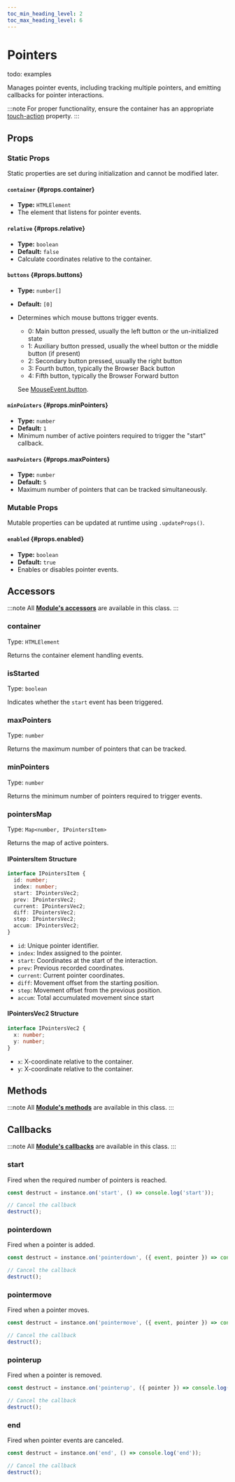 ```yaml
---
toc_min_heading_level: 2
toc_max_heading_level: 6
---
```


# Pointers

todo: examples

Manages pointer events, including tracking multiple pointers, and emitting callbacks for pointer interactions.

:::note
For proper functionality, ensure the container has an appropriate [touch-action](https://developer.mozilla.org/en-US/docs/Web/CSS/touch-action) property.
:::



## Props

### Static Props

Static properties are set during initialization and cannot be modified later.

#### `container` {#props.container}
- **Type:** `HTMLElement`  
- The element that listens for pointer events.

#### `relative` {#props.relative}
- **Type:** `boolean`  
- **Default:** `false`  
- Calculate coordinates relative to the container.

#### `buttons` {#props.buttons}
- **Type:** `number[]`  
- **Default:** `[0]`  
- Determines which mouse buttons trigger events.
  - 0: Main button pressed, usually the left button or the un-initialized state
  - 1: Auxiliary button pressed, usually the wheel button or the middle button (if present)
  - 2: Secondary button pressed, usually the right button
  - 3: Fourth button, typically the Browser Back button
  - 4: Fifth button, typically the Browser Forward button

  See [MouseEvent.button](https://developer.mozilla.org/en-US/docs/Web/API/MouseEvent/button).

#### `minPointers` {#props.minPointers}
- **Type:** `number`  
- **Default:** `1`  
- Minimum number of active pointers required to trigger the "start" callback.

#### `maxPointers` {#props.maxPointers}
- **Type:** `number`  
- **Default:** `5`  
- Maximum number of pointers that can be tracked simultaneously.

### Mutable Props

Mutable properties can be updated at runtime using `.updateProps()`.

#### `enabled` {#props.enabled}
- **Type:** `boolean`  
- **Default:** `true`  
- Enables or disables pointer events.



## Accessors

:::note
All **[Module's accessors](/docs/base/Module/#accessors)** are available in this class.
:::

### container

Type: `HTMLElement`

Returns the container element handling events.

### isStarted

Type: `boolean`

Indicates whether the `start` event has been triggered.

### maxPointers

Type: `number`

Returns the maximum number of pointers that can be tracked.

### minPointers

Type: `number`

Returns the minimum number of pointers required to trigger events.

### pointersMap

Type: `Map<number, IPointersItem>`

Returns the map of active pointers.

#### IPointersItem Structure

```ts
interface IPointersItem {
  id: number;
  index: number;
  start: IPointersVec2;
  prev: IPointersVec2;
  current: IPointersVec2;
  diff: IPointersVec2;
  step: IPointersVec2;
  accum: IPointersVec2;
}
```

- `id`: Unique pointer identifier.
- `index`: Index assigned to the pointer.
- `start`: Coordinates at the start of the interaction.
- `prev`: Previous recorded coordinates.
- `current`: Current pointer coordinates.
- `diff`: Movement offset from the starting position.
- `step`: Movement offset from the previous position.
- `accum`: Total accumulated movement since start

#### IPointersVec2 Structure

```ts
interface IPointersVec2 {
  x: number;
  y: number;
}
```

- `x`: X-coordinate relative to the container.
- `y`: X-coordinate relative to the container.



## Methods

:::note
All **[Module's methods](/docs/base/Module/#methods)** are available in this class.
:::



## Callbacks

:::note
All **[Module's callbacks](/docs/base/Module/#callbacks)** are available in this class.
:::

### start

Fired when the required number of pointers is reached.

```ts
const destruct = instance.on('start', () => console.log('start'));

// Cancel the callback
destruct();
```

### pointerdown

Fired when a pointer is added.

```ts
const destruct = instance.on('pointerdown', ({ event, pointer }) => console.log('pointerdown'));

// Cancel the callback
destruct();
```

### pointermove

Fired when a pointer moves.

```ts
const destruct = instance.on('pointermove', ({ event, pointer }) => console.log('pointermove'));

// Cancel the callback
destruct();
```

### pointerup

Fired when a pointer is removed.

```ts
const destruct = instance.on('pointerup', ({ pointer }) => console.log('pointerup'));

// Cancel the callback
destruct();
```

### end

Fired when pointer events are canceled.

```ts
const destruct = instance.on('end', () => console.log('end'));

// Cancel the callback
destruct();
```
